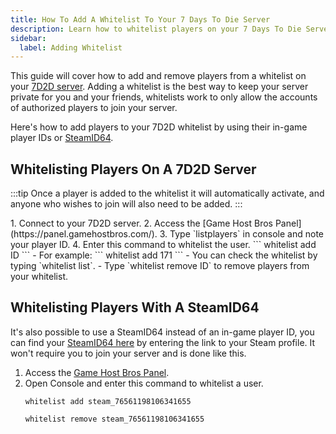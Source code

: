 ```yaml
---
title: How To Add A Whitelist To Your 7 Days To Die Server
description: Learn how to whitelist players on your 7 Days To Die Server
sidebar:
  label: Adding Whitelist
---
```


This guide will cover how to add and remove players from a whitelist on your [7D2D server](https://www.gamehostbros.com/7-days-to-die-server-hosting/). Adding a whitelist is the best way to keep your server private for you and your friends, whitelists work to only allow the accounts of authorized players to join your server.

Here's how to add players to your 7D2D whitelist by using their in-game player IDs or [SteamID64](https://www.steamidfinder.com/).

## Whitelisting Players On A 7D2D Server

:::tip
Once a player is added to the whitelist it will automatically activate, and anyone who wishes to join will also need to be added.
:::

<Steps>
1. Connect to your 7D2D server.
2. Access the [Game Host Bros Panel](https://panel.gamehostbros.com/).
3. Type `listplayers` in console and note your player ID.
4. Enter this command to whitelist the user.
   ```
   whitelist add ID
   ```
   - For example:
   ```
   whitelist add 171
   ```
   - You can check the whitelist by typing `whitelist list`.
   - Type `whitelist remove ID` to remove players from your whitelist.
</Steps>

## Whitelisting Players With A SteamID64

It's also possible to use a SteamID64 instead of an in-game player ID, you can find your [SteamID64 here](https://www.steamidfinder.com/) by entering the link to your Steam profile. It won't require you to join your server and is done like this.

<Steps>

1. Access the [Game Host Bros Panel](https://panel.gamehostbros.com/).
2. Open Console and enter this command to whitelist a user.
   ```
   whitelist add steam_76561198106341655
   ```
   ```
   whitelist remove steam_76561198106341655
   ```
</Steps>
